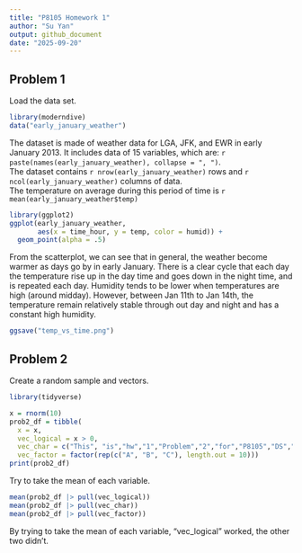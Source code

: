 ```yaml
---
title: "P8105 Homework 1"
author: "Su Yan"
output: github_document
date: "2025-09-20"
---
```


## Problem 1

Load the data set.

```r
library(moderndive)
data("early_january_weather")
```

The dataset is made of weather data for LGA, JFK, and EWR in early January 2013. It includes data of 15 variables, which are: `r paste(names(early_january_weather), collapse = ", ")`.  
The dataset contains `r nrow(early_january_weather)` rows and `r ncol(early_january_weather)` columns of data.  
The temperature on average during this period of time is `r mean(early_january_weather$temp)`

```r
library(ggplot2)
ggplot(early_january_weather, 
       aes(x = time_hour, y = temp, color = humid)) + 
  geom_point(alpha = .5)
```
From the scatterplot, we can see that in general, the weather become warmer as days go by in early January. There is a clear cycle that each day the temperature rise up in the day time and goes down in the night time, and is repeated each day. Humidity tends to be lower when temperatures are high (around midday). However, between Jan 11th to Jan 14th, the temperature remain relatively stable through out day and night and has a constant high humidity.

```r
ggsave("temp_vs_time.png")
```

## Problem 2
Create a random sample and vectors.
```r
library(tidyverse)
```

```r
x = rnorm(10)
prob2_df = tibble(
  x = x, 
  vec_logical = x > 0,
  vec_char = c("This", "is","hw","1","Problem","2","for","P8105","DS","course"),
  vec_factor = factor(rep(c("A", "B", "C"), length.out = 10)))
print(prob2_df)
```

Try to take the mean of each variable.

```r
mean(prob2_df |> pull(vec_logical))
mean(prob2_df |> pull(vec_char))
mean(prob2_df |> pull(vec_factor))
```

By trying to take the mean of each variable, "vec_logical" worked, the other two didn't.
